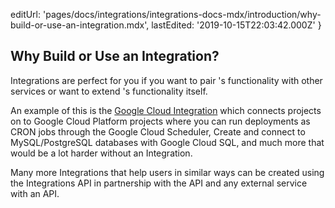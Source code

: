 
  editUrl:
    'pages/docs/integrations/integrations-docs-mdx/introduction/why-build-or-use-an-integration.mdx',
  lastEdited: '2019-10-15T22:03:42.000Z'
}

## Why Build or Use an Integration?

Integrations are perfect for you if you want to pair <ProductNameSimple />'s functionality with other services or want to extend <ProductNameSimple />'s functionality itself.

An example of this is the [Google Cloud Integration](/integrations/gcloud) which connects projects on <ProductNameSimple /> to Google Cloud Platform projects where you can run <ProductName /> deployments as CRON jobs through the Google Cloud Scheduler, Create and connect to MySQL/PostgreSQL databases with Google Cloud SQL, and much more that would be a lot harder without an Integration.

Many more Integrations that help users in similar ways can be created using the <ProductNameSimple /> Integrations API in partnership with the <ProductNameSimple /> API and any external service with an API.
